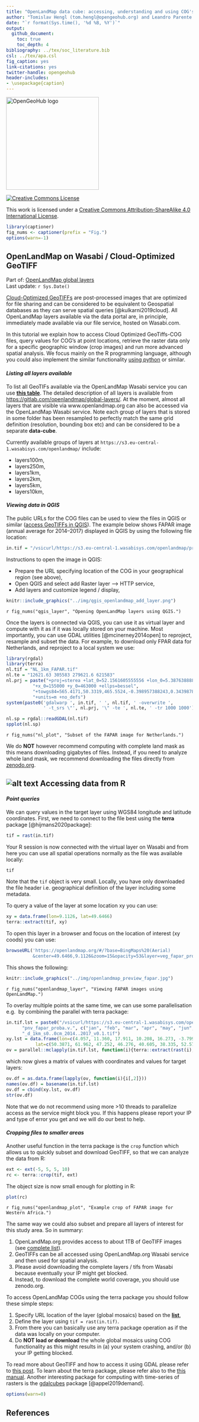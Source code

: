 ```yaml
---
title: "OpenLandMap data cube: accessing, understanding and using COG's"
author: "Tomislav Hengl (tom.hengl@opengeohub.org) and Leandro Parente (leandro.parente@opengeohub.org)"
date: "`r format(Sys.time(), '%d %B, %Y')`"
output: 
  github_document:
    toc: true
    toc_depth: 4
bibliography: ../tex/soc_literature.bib
csl: ../tex/apa.csl  
fig_caption: yes
link-citations: yes
twitter-handle: opengeohub
header-includes:
- \usepackage{caption}
---
```


[<img src="../img/openlandmap-logo-black.png" alt="OpenGeoHub logo" width="250"/>](https://openlandmap.org)

[<img alt="Creative Commons License" style="border-width:0" src="https://i.creativecommons.org/l/by-sa/4.0/88x31.png" />](http://creativecommons.org/licenses/by-sa/4.0/)

This work is licensed under a [Creative Commons Attribution-ShareAlike 4.0 International License](http://creativecommons.org/licenses/by-sa/4.0/).

```r
library(captioner)
fig_nums <- captioner(prefix = "Fig.")
options(warn=-1)
```

## OpenLandMap on Wasabi / Cloud-Optimized GeoTIFF

Part of: [OpenLandMap global layers](https://gitlab.com/openlandmap/global-layers)  
Last update:  `r Sys.Date()`

[Cloud-Optimized GeoTIFFs](https://www.cogeo.org/) are post-processed images that are optimized for file sharing and can be considered to be equivalent to Geospatial databases as they can serve spatial queries [@kulkarni2019cloud]. All OpenLandMap layers available via the data portal are, in principle, immediately made available via our file service, hosted on Wasabi.com.

In this tutorial we explain how to access Cloud Optimized GeoTiffs-COG files, query 
values for COG's at point locations, retrieve the raster data only for a specific 
geographic window (crop images) and run more advanced spatial analysis. We focus mainly 
on the R programming language, although you could also implement the similar 
functionality [using python](https://gitlab.com/geoharmonizer_inea/eumap/-/tree/master/demo/python) or similar.

#### _Listing all layers available_

To list all GeoTIFs available via the OpenLandMap Wasabi service you can use **[this table](https://gitlab.com/openlandmap/global-layers/-/tree/master/tables/openlandmap_wasabi_files.csv)**. 
The detailed description of all layers is available from [https://gitlab.com/openlandmap/global-layers/](https://gitlab.com/openlandmap/global-layers/).
At the moment, almost all layers that are visible via www.openlandmap.org can also be accessed 
via the OpenLandMap Wasabi service. Note each group of layers that is stored in some 
folder has been resampled to perfectly match the same grid definition (resolution, bounding box etc) 
and can be considered to be a separate **data-cube**.

Currently available groups of layers at `https://s3.eu-central-1.wasabisys.com/openlandmap/` include:

- layers100m,  
- layers250m,  
- layers1km,  
- layers2km,  
- layers5km,  
- layers10km,  


#### _Viewing data in QGIS_

The public URLs for the COG files can be used to view the files in QGIS or similar ([access GeoTIFFs in QGIS](https://www.cogeo.org/qgis-tutorial.html)). The example below shows FAPAR 
image (annual average for 2014--2017) displayed in QGIS by using the following file location:

```r
in.tif = "/vsicurl/https://s3.eu-central-1.wasabisys.com/openlandmap/predicted1km/pnv_fapar_proba.v.annual_d_1km_s0..0cm_2014..2017_v0.1.tif"
```

Instructions to open the image in QGIS:

- Prepare the URL specifying location of the COG in your geographical region (see above),  
- Open QGIS and select add Raster layer --> HTTP service,  
- Add layers and customize legend / display,  

```r
knitr::include_graphics("../img/qgis_openlandmap_add_layer.png")
```

`r fig_nums("qgis_layer", "Opening OpenLandMap layers using QGIS.")`

Once the layers is connected via QGIS, you can use it as virtual layer and compute 
with it as if it was locally stored on your machine. Most importantly, you can use GDAL 
utilities [@mcinerney2014open] to reproject, resample and subset the data. For example, 
to download only FPAR data for Netherlands, and reproject to a local system we use:

```r
library(rgdal)
library(terra)
nl.tif = "NL_1km_FAPAR.tif"
nl.te = "12621.63 305583 279621.6 621583"
nl.prj = paste("+proj=sterea +lat_0=52.1561605555556 +lon_0=5.38763888888889 +k=0.9999079", 
          "+x_0=155000 +y_0=463000 +ellps=bessel",
          "+towgs84=565.4171,50.3319,465.5524,-0.398957388243,0.343987817378,-1.87740163998,4.0725",
          "+units=m +no_defs")
system(paste0('gdalwarp ', in.tif, ' ', nl.tif, ' -overwrite ',
              ' -t_srs \"', nl.prj, '\" -te ', nl.te, ' -tr 1000 1000'))
```

```r
nl.sp = rgdal::readGDAL(nl.tif)
spplot(nl.sp)
```

`r fig_nums("nl_plot", "Subset of the FAPAR image for Netherlands.")`

We do **NOT** however recommend computing with complete land mask as this means 
downloading gigabytes of files. Instead, if you need to analyze whole land mask, 
we recommend downloading the files directly from [zenodo.org](https://zenodo.org/search?page=1&size=20&q=openlandmap).

## ![alt text](../tex/R_logo.svg.png "Packages in use") Accessing data from R


#### _Point queries_

We can query values in the target layer using WGS84 longitude and latitude coordinates. 
First, we need to connect to the file best using the **terra** package [@hijmans2020package]:

```r
tif = rast(in.tif)
```

Your R session is now connected with the virtual layer on Wasabi and from here you can use 
all spatial operations normally as the file was available locally:

```r
tif
```

Note that the `tif` object is very small. Locally, you have only downloaded the 
file header i.e. geographical definition of the layer including some metadata.

To query a value of the layer at some location xy you can use:

```r
xy = data.frame(lon=9.1126, lat=49.6466)
terra::extract(tif, xy)
```

To open this layer in a browser and focus on the location of interest (xy coods) you can use:

```r
browseURL('https://openlandmap.org/#/?base=BingMaps%20(Aerial)
          &center=49.6466,9.1126&zoom=15&opacity=53&layer=veg_fapar_proba.v.*_d&time=July')
```

This shows the following:

```r
knitr::include_graphics("../img/openlandmap_preview_fapar.jpg")
```

`r fig_nums("openlandmap_layer", "Viewing FAPAR images using OpenLandMap.")`

To overlay multiple points at the same time, we can use some parallelisation e.g. 
by combining the parallel with terra package:

```r
in.tif.lst = paste0("/vsicurl/https://s3.eu-central-1.wasabisys.com/openlandmap/predicted1km/",
      "pnv_fapar_proba.v.", c("jan", "feb", "mar", "apr", "may", "jun", "jul", "aug", "sep", "oct", "nov", "dec"), 
      "_d_1km_s0..0cm_2014..2017_v0.1.tif")
xy.lst = data.frame(lon=c(4.057, 11.360, 17.911, 10.208, 16.273, -3.799, -1.148, -8.180, 20.833, 16.676),
           lat=c(50.3871, 61.962, 47.252, 46.276, 40.605, 38.335, 52.572, 53.591, 42.077, 51.347))
ov = parallel::mclapply(in.tif.lst, function(i){terra::extract(rast(i), xy.lst)}, mc.cores = 10)
```

which now gives a matrix of values with coordinates and values for target layers:

```r
ov.df = as.data.frame(lapply(ov, function(i){i[,2]}))
names(ov.df) = basename(in.tif.lst)
ov.df = cbind(xy.lst, ov.df)
str(ov.df)
```

Note that we do not recommend using more >10 threads to parallelize access as 
the service might block you. If this happens please report your IP and type of error 
you get and we will do our best to help.

#### _Cropping files to smaller areas_

Another useful function in the terra package is the `crop` function which allows us to 
quickly subset and download GeoTIFF, so that we can analyze the data from R:

```r
ext <- ext(-5, 5, 5, 10)
rc <- terra::crop(tif, ext)
```

The object size is now small enough for plotting in R:

```r
plot(rc)
```

`r fig_nums("openlandmap_plot", "Example crop of FAPAR image for Western Africa.")`

The same way we could also subset and prepare all layers of interest for this study area. 
So in summary: 

1. OpenLandMap.org provides access to about 1TB of GeoTIFF images (see [complete list](https://gitlab.com/openlandmap/global-layers/-/tree/master/tables/openlandmap_wasabi_files.csv)).  
2. GeoTIFFs can be all accessed using OpenLandMap.org Wasabi service and then used for spatial analysis.  
3. Please avoid downloading the complete layers / tifs from Wasabi because eventually 
your IP might get blocked.  
4. Instead, to download the complete world coverage, you should use zenodo.org.  

To access OpenLandMap COGs using the terra package you should follow these simple steps:

1. Specify URL location of the layer (global mosaics) based on the **[list](https://gitlab.com/openlandmap/global-layers/-/tree/master/tables/openlandmap_wasabi_files.csv)**,
2. Define the layer using `tif = rast(in.tif)`.
3. From there you can basically use any terra package operation as if the data was locally on your computer.
4. Do **NOT load or download** the whole global mosaics using COG functionality 
 as this might results in (a) your system crashing, and/or (b) your IP getting blocked.

To read more about GeoTIFF and how to access it using GDAL please refer 
to [this post](https://gdal.org/drivers/raster/cog.html). To learn about the terra package, please refer also to the [this manual](https://rspatial.org/terra). Another interesting package for computing with time-series of rasters is the [gdalcubes](https://github.com/appelmar/gdalcubes_R) package [@appel2019demand].

```r
options(warn=0)
```

## References
